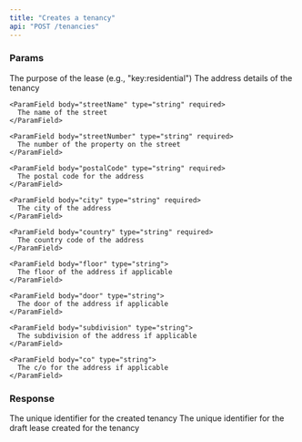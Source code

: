 ```yaml
---
title: "Creates a tenancy"
api: "POST /tenancies"
---
```


### Params

<ParamField body="purpose" type="string" required>
  The purpose of the lease (e.g., "key:residential")
</ParamField>

<ParamField body="address" type="object" required>
  The address details of the tenancy
  <Expandable>

    <ParamField body="streetName" type="string" required>
      The name of the street
    </ParamField>

    <ParamField body="streetNumber" type="string" required>
      The number of the property on the street
    </ParamField>

    <ParamField body="postalCode" type="string" required>
      The postal code for the address
    </ParamField>

    <ParamField body="city" type="string" required>
      The city of the address
    </ParamField>

    <ParamField body="country" type="string" required>
      The country code of the address
    </ParamField>

    <ParamField body="floor" type="string">
      The floor of the address if applicable
    </ParamField>

    <ParamField body="door" type="string">
      The door of the address if applicable
    </ParamField>

    <ParamField body="subdivision" type="string">
      The subdivision of the address if applicable
    </ParamField>

    <ParamField body="co" type="string">
      The c/o for the address if applicable
    </ParamField>

  </Expandable>
</ParamField>

### Response

<ResponseField name="tenancyId" type="string">
  The unique identifier for the created tenancy
</ResponseField>

<ResponseField name="leaseId" type="string">
  The unique identifier for the draft lease created for the tenancy
</ResponseField>
